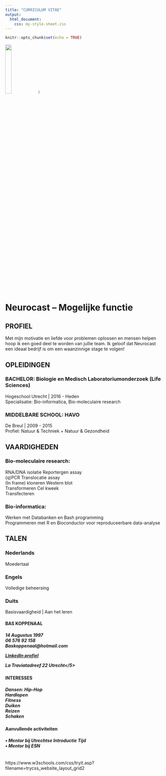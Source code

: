 ```yaml
---
title: "CURRICULUM VITAE"
output:
  html_document:
    css: my-style-sheet.css
---
```


```r
knitr::opts_chunk$set(echo = TRUE)
```


![](Profielfoto.jpeg){ width=20%}
![](Picture.png){ width=5%}


<h1>
Neurocast – Mogelijke functie
</h1>

<h2>
PROFIEL
</h2>

Met mijn motivatie en liefde voor problemen oplossen en mensen helpen hoop ik een goed deel te worden van jullie team. Ik geloof dat Neurocast een ideaal bedrijf is om een waanzinnige stage te volgen! 

<h2>
OPLEIDINGEN
</h2>

<h3>
BACHELOR: Biologie en Medisch Laboratoriumonderzoek (Life Sciences) 
</h3>

Hogeschool Utrecht | 2016 - Heden <br>
Specialisatie: Bio-informatica, Bio-moleculaire research

<h3>
MIDDELBARE SCHOOL: HAVO
</h3>

De Breul | 2009 - 2015 <br>
Profiel: Natuur & Techniek + Natuur & Gezondheid

<h2>
VAARDIGHEDEN
</h2>
<h3>
Bio-moleculaire research: 
</h3>
RNA/DNA isolatie			Reportergen assay <br>
(q)PCR 					Translocatie assay <br>
(In frame) kloneren 			Western blot <br>
Transformeren				Cel kweek <br>
Transfecteren				 
<h3>
Bio-informatica: 
</h3>
Werken met Databanken en Bash programming <br>
Programmeren met R en Bioconductor voor reproduceerbare data-analyse 			

<h2>
TALEN
</h2>
<h3>
Nederlands</h3>
Moedertaal
<h3>
Engels</h3>
Volledige beheersing 

<h3>
Duits</h3>
Basisvaardigheid | Aan het leren 

<h4>
BAS KOPPENAAL</h4>

<h5>
14 Augustus 1997 <br>
 06 576 92 158 <br>
Baskoppenaal@hotmail.com  
 <p><a href="http://www.linkedin.com/in/baskoppenaal" target="Wikipedia">LinkedIn profiel</a></p> 
La Traviatadreef 22 Utrecht</5>

<h4>
INTERESSES </h4>
<h5>
Dansen: Hip-Hop <br>
Hardlopen <br>
Fitness <br>
Duiken <br>
Reizen <br>
Schaken
</h5>

<h4>
Aanvullende activiteiten </h4>

<h5>
•	Mentor bij Utrechtse Introductie Tijd <br>
•	Mentor bij ESN
</h5>




```r


```


https://www.w3schools.com/css/tryit.asp?filename=trycss_website_layout_grid2
  

```r


```

